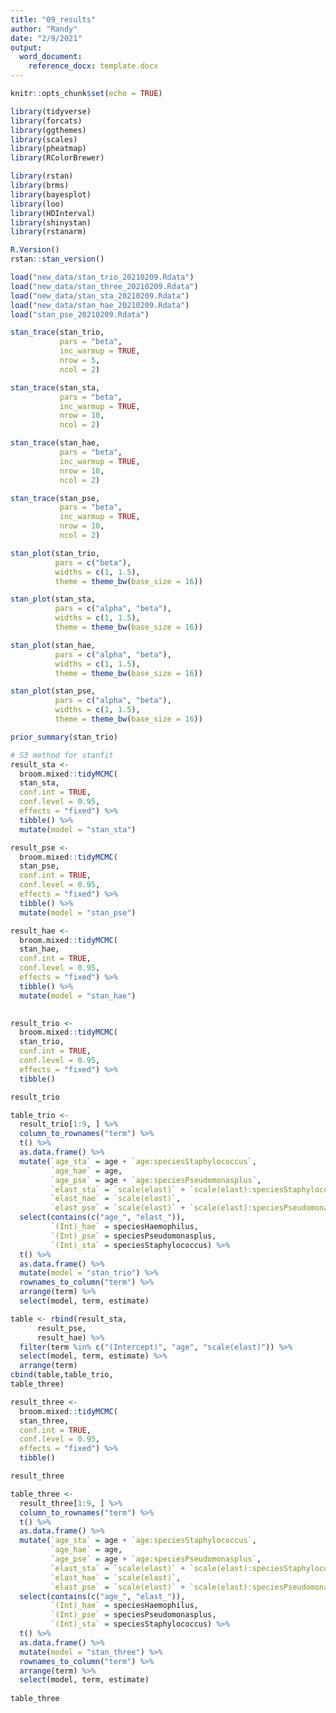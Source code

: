 ---
title: "09_results"
author: "Randy"
date: "2/9/2021"
output: 
  word_document:
    reference_docx: template.docx
---


```{r setup, include=FALSE}
knitr::opts_chunk$set(echo = TRUE)

library(tidyverse)
library(forcats)
library(ggthemes)
library(scales)
library(pheatmap)
library(RColorBrewer)

library(rstan)
library(brms)
library(bayesplot)
library(loo)
library(HDInterval)
library(shinystan)
library(rstanarm)

R.Version()
rstan::stan_version()
```

```{r}
load("new_data/stan_trio_20210209.Rdata")
load("new_data/stan_three_20210209.Rdata")
load("new_data/stan_sta_20210209.Rdata")
load("new_data/stan_hae_20210209.Rdata")
load("stan_pse_20210209.Rdata")
```


```{r fig.height=8, fig.width=6}
stan_trace(stan_trio, 
           pars = "beta", 
           inc_warmup = TRUE, 
           nrow = 5,
           ncol = 2)
```

```{r fig.height=2, fig.width=6}
stan_trace(stan_sta, 
           pars = "beta", 
           inc_warmup = TRUE, 
           nrow = 10,
           ncol = 2)

stan_trace(stan_hae, 
           pars = "beta", 
           inc_warmup = TRUE, 
           nrow = 10,
           ncol = 2)

stan_trace(stan_pse, 
           pars = "beta", 
           inc_warmup = TRUE, 
           nrow = 10,
           ncol = 2)
```



```{r}
stan_plot(stan_trio,
          pars = c("beta"),
          widths = c(1, 1.5),
          theme = theme_bw(base_size = 16))

stan_plot(stan_sta,
          pars = c("alpha", "beta"),
          widths = c(1, 1.5),
          theme = theme_bw(base_size = 16))

stan_plot(stan_hae,
          pars = c("alpha", "beta"),
          widths = c(1, 1.5),
          theme = theme_bw(base_size = 16))

stan_plot(stan_pse,
          pars = c("alpha", "beta"),
          widths = c(1, 1.5),
          theme = theme_bw(base_size = 16))

prior_summary(stan_trio)
```


```{r}
# S3 method for stanfit
result_sta <- 
  broom.mixed::tidyMCMC(
  stan_sta,
  conf.int = TRUE,
  conf.level = 0.95,
  effects = "fixed") %>%
  tibble() %>%
  mutate(model = "stan_sta")

result_pse <- 
  broom.mixed::tidyMCMC(
  stan_pse,
  conf.int = TRUE,
  conf.level = 0.95,
  effects = "fixed") %>%
  tibble() %>%
  mutate(model = "stan_pse")

result_hae <- 
  broom.mixed::tidyMCMC(
  stan_hae,
  conf.int = TRUE,
  conf.level = 0.95,
  effects = "fixed") %>%
  tibble() %>%
  mutate(model = "stan_hae")
  


```

```{r}
result_trio <- 
  broom.mixed::tidyMCMC(
  stan_trio,
  conf.int = TRUE,
  conf.level = 0.95,
  effects = "fixed") %>%
  tibble() 

result_trio

table_trio <- 
  result_trio[1:9, ] %>%
  column_to_rownames("term") %>%
  t() %>%
  as.data.frame() %>% 
  mutate(`age_sta` = age + `age:speciesStaphylococcus`,
         `age_hae` = age,
         `age_pse` = age + `age:speciesPseudomonasplus`,
         `elast_sta` = `scale(elast)` + `scale(elast):speciesStaphylococcus`,
         `elast_hae` = `scale(elast)`,
         `elast_pse` = `scale(elast)` + `scale(elast):speciesPseudomonasplus`) %>%
  select(contains(c("age_", "elast_")), 
         `(Int)_hae` = speciesHaemophilus, 
         `(Int)_pse` = speciesPseudomonasplus, 
         `(Int)_sta` = speciesStaphylococcus) %>%
  t() %>%
  as.data.frame() %>%
  mutate(model = "stan_trio") %>%
  rownames_to_column("term") %>%
  arrange(term) %>%
  select(model, term, estimate)
```


```{r}
table <- rbind(result_sta,
      result_pse,
      result_hae) %>%
  filter(term %in% c("(Intercept)", "age", "scale(elast)")) %>%
  select(model, term, estimate) %>%
  arrange(term)
cbind(table,table_trio,
table_three)
```


```{r}
result_three <- 
  broom.mixed::tidyMCMC(
  stan_three,
  conf.int = TRUE,
  conf.level = 0.95,
  effects = "fixed") %>%
  tibble() 

result_three

table_three <- 
  result_three[1:9, ] %>%
  column_to_rownames("term") %>%
  t() %>%
  as.data.frame() %>% 
  mutate(`age_sta` = age + `age:speciesStaphylococcus`,
         `age_hae` = age,
         `age_pse` = age + `age:speciesPseudomonasplus`,
         `elast_sta` = `scale(elast)` + `scale(elast):speciesStaphylococcus`,
         `elast_hae` = `scale(elast)`,
         `elast_pse` = `scale(elast)` + `scale(elast):speciesPseudomonasplus`) %>%
  select(contains(c("age_", "elast_")), 
         `(Int)_hae` = speciesHaemophilus, 
         `(Int)_pse` = speciesPseudomonasplus, 
         `(Int)_sta` = speciesStaphylococcus) %>%
  t() %>%
  as.data.frame() %>%
  mutate(model = "stan_three") %>%
  rownames_to_column("term") %>%
  arrange(term) %>%
  select(model, term, estimate)
   
table_three
```






